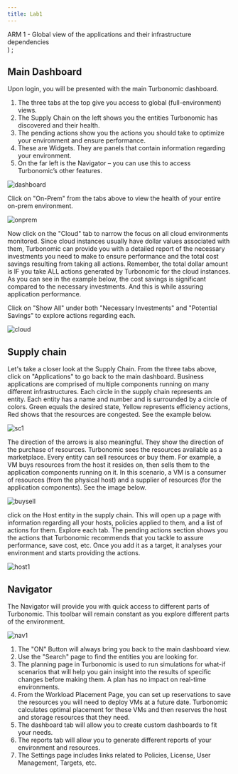 ```yaml
---
title: Lab1
---
```

  <span>
    ARM 1 - Global view of the applications and their infrastructure dependencies <br />
  </span>
)
;

## Main Dashboard


Upon login, you will be presented with the main Turbonomic dashboard.  
1. The three tabs at the top give you access to global (full-environment) views.
2. The Supply Chain on the left shows you the entities Turbonomic has discovered and their health.
3. The pending actions show you the actions you should take to optimize your environment and ensure performance.
4. These are Widgets. They are panels that contain information regarding your environment.
5. On the far left is the Navigator – you can use this to access Turbonomic’s other features.

![dashboard](img/explore/dashboard.png)

Click on "On-Prem" from the tabs above to view the health of your entire on-prem environment.

![onprem](img/explore/onprem.png)

Now click on the "Cloud" tab to narrow the focus on all cloud environments monitored. Since cloud instances usually have dollar values associated with them, Turbonomic can provide you with a detailed report of the necessary investments you need to make to ensure performance and the total cost savings resulting from taking all actions. Remember, the total dollar amount is IF you take ALL actions generated by Turbonomic for the cloud instances. As you can see in the example below, the cost savings is significant compared to the necessary investments. And this is while assuring application performance.

Click on "Show All" under both "Necessary Investments" and "Potential Savings" to explore actions regarding each.

![cloud](img/explore/cloud.png)

## Supply chain

Let's take a closer look at the Supply Chain. From the three tabs above, click on "Applications" to go back to the main dashboard.
Business applications are comprised of multiple components running on many different infrastructures. Each circle in the supply chain represents an entity. Each entity has a name and number and is surrounded by a circle of colors. Green equals the desired state, Yellow represents efficiency actions, Red shows that the resources are congested. See the example below. 

![sc1](img/explore/sc1.png)

The direction of the arrows is also meaningful. They show the direction of the purchase of resources. Turbonomic sees the resources available as a marketplace. Every entity can sell resources or buy them. For example, a VM buys resources from the host it resides on, then sells them to the application components running on it. In this scenario, a VM is a consumer of resources (from the physical host) and a supplier of resources (for the application components). See the image below.

![buysell](img/explore/buysell.png)

click on the Host entity in the supply chain. This will open up a page with information regarding all your hosts, policies applied to them, and a list of actions for them. Explore each tab. 
The pending actions section shows you the actions that Turbonomic recommends that you tackle to assure performance, save cost, etc. Once you add it as a target, it analyses your environment and starts providing the actions.

![host1](img/explore/host1.png)

## Navigator

The Navigator will provide you with quick access to different parts of Turbonomic. This toolbar will remain constant as you explore different parts of the environment. 

![nav1](img/explore/nav1.png)

1. The "ON" Button will always bring you back to the main dashboard view.
2. Use the "Search" page to find the entities you are looking for.
3. The planning page in Turbonomic is used to run simulations for what-if scenarios that will help you gain insight into the results of specific changes before making them. A plan has no impact on real-time environments.
4. From the Workload Placement Page, you can set up reservations to save the resources you will need to deploy VMs at a future date. Turbonomic calculates optimal placement for these VMs and then reserves the host and storage resources that they need.
5. The dashboard tab will allow you to create custom dashboards to fit your needs.
6. The reports tab will allow you to generate different reports of your environment and resources.
7. The Settings page includes links related to Policies, License, User Management, Targets, etc.


